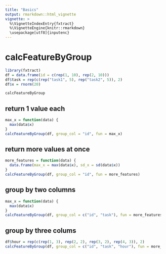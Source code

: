 ```yaml
---
title: "Basics"
output: rmarkdown::html_vignette
vignette: >
  %\VignetteIndexEntry{fxtract}
  %\VignetteEngine{knitr::rmarkdown}
  \usepackage[utf8]{inputenc}
---
```


# calcFeatureByGroup
```r
library(fxtract)
df = data.frame(id = c(rep(1, 10), rep(2, 10)))
df$task = rep(c(rep("task1", 5), rep("task2", 5)), 2)
df$x = rnorm(20)
```
```r
calcFeatureByGroup
```

## return 1 value each
```r
max_x = function(data) {
  max(data$x)
}
calcFeatureByGroup(df, group_col = "id", fun = max_x)
```

## return more values at once
```r
more_features = function(data) {
  data.frame(max_x = max(data$x), sd_x = sd(data$x))
}
calcFeatureByGroup(df, group_col = "id", fun = more_features)
```

## group by two columns
```r
max_x = function(data) {
  max(data$x)
}
calcFeatureByGroup(df, group_col = c("id", "task"), fun = more_features)
```

## group by three colums
```r
df$hour = rep(c(rep(1, 3), rep(2, 2), rep(3, 2), rep(4, 3)), 2)
calcFeatureByGroup(df, group_col = c("id", "task", "hour"), fun = more_features)
```



